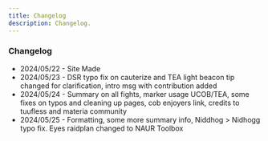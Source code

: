 ```yaml
---
title: Changelog
description: Changelog.
---
```



### Changelog

- 2024/05/22 - Site Made
- 2024/05/23 - DSR typo fix on cauterize and TEA light beacon tip changed for clarification, intro msg with contribution added
- 2024/05/24 - Summary on all fights, marker usage UCOB/TEA, some fixes on typos and cleaning up pages, cob enjoyers link, credits to tuufless and materia community
- 2024/05/25 - Formatting, some more summary info, Niddhog > Nidhogg typo fix. Eyes raidplan changed to NAUR Toolbox


<Footer/>